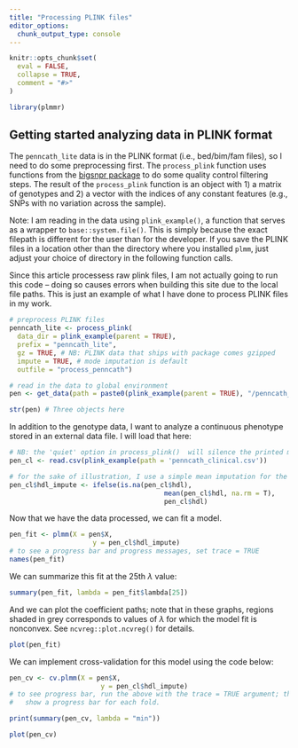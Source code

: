 ```yaml
---
title: "Processing PLINK files"
editor_options: 
  chunk_output_type: console
---
```


```r
knitr::opts_chunk$set(
  eval = FALSE,
  collapse = TRUE,
  comment = "#>"
)
```

```r
library(plmmr)
```

## Getting started analyzing data in PLINK format

The `penncath_lite` data is in the PLINK format (i.e., bed/bim/fam files), so I need to do some preprocessing first. The `process_plink` function uses functions from the [bigsnpr package](https://privefl.github.io/bigsnpr/reference/index.html) to do some quality control filtering steps. The result of the `process_plink` function is an object with 1) a matrix of genotypes and 2) a vector with the indices of any constant features (e.g., SNPs with no variation across the sample). 

Note: I am reading in the data using `plink_example()`, a function that serves as a wrapper to `base::system.file()`. This is simply because the exact filepath is different for the user than for the developer. If you save the PLINK files in a location other than the directory where you installed `plmm`, just adjust your choice of directory in the following function calls. 

Since this article processess raw plink files, I am not actually going to run this code -- doing so causes errors when building this site due to the local file paths. This is just an example of what I have done to process PLINK files in my work. 

```r
# preprocess PLINK files
penncath_lite <- process_plink(
  data_dir = plink_example(parent = TRUE),
  prefix = "penncath_lite",
  gz = TRUE, # NB: PLINK data that ships with package comes gzipped
  impute = TRUE, # mode imputation is default 
  outfile = "process_penncath")
```

```r
# read in the data to global environment
pen <- get_data(path = paste0(plink_example(parent = TRUE), "/penncath_lite"))

str(pen) # Three objects here
```


In addition to the genotype data, I want to analyze a continuous phenotype stored in an external data file. I will load that here: 

```r
# NB: the 'quiet' option in process_plink()  will silence the printed messages
pen_cl <- read.csv(plink_example(path = 'penncath_clinical.csv'))

# for the sake of illustration, I use a simple mean imputation for the outcome 
pen_cl$hdl_impute <- ifelse(is.na(pen_cl$hdl),
                                       mean(pen_cl$hdl, na.rm = T),
                                       pen_cl$hdl)
```


Now that we have the data processed, we can fit a model. 

```r
pen_fit <- plmm(X = pen$X,
                     y = pen_cl$hdl_impute)
# to see a progress bar and progress messages, set trace = TRUE
names(pen_fit)
```

We can summarize this fit at the 25th $\lambda$ value:  

```r
summary(pen_fit, lambda = pen_fit$lambda[25])
```

And we can plot the coefficient paths; note that in these graphs, regions shaded in grey corresponds to values of $\lambda$ for which the model fit is nonconvex. See `ncvreg::plot.ncvreg()` for details.

```r
plot(pen_fit)
```

We can implement cross-validation for this model using the code below: 

```r
pen_cv <- cv.plmm(X = pen$X,
                       y = pen_cl$hdl_impute)
# to see progress bar, run the above with the trace = TRUE argument; this will
#   show a progress bar for each fold. 

print(summary(pen_cv, lambda = "min"))

plot(pen_cv)
```

